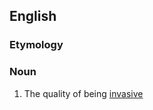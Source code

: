 ==English==

===Etymology===
{{suffix|en|invasive|ness}}

===Noun===
{{en-noun|-}}

# The quality of being [[invasive]]
